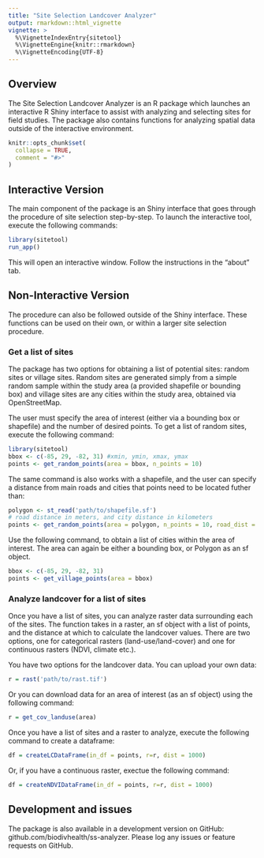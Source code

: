 ```yaml
---
title: "Site Selection Landcover Analyzer"
output: rmarkdown::html_vignette
vignette: >
  %\VignetteIndexEntry{sitetool}
  %\VignetteEngine{knitr::rmarkdown}
  %\VignetteEncoding{UTF-8}
---
```



## Overview
The Site Selection Landcover Analyzer is an R package which launches an interactive R Shiny interface to assist with analyzing and selecting sites for field studies. The package also contains functions for analyzing spatial data outside of the interactive environment. 


```r
knitr::opts_chunk$set(
  collapse = TRUE,
  comment = "#>"
)
```

## Interactive Version

The main component of the package is an Shiny interface that goes through the procedure of site selection step-by-step. To launch the interactive tool, execute the following commands:

```r
library(sitetool)
run_app()
```

This will open an interactive window. Follow the instructions in the "about" tab.

## Non-Interactive Version

The procedure can also be followed outside of the Shiny interface. These functions can be used on their own, or within a larger site selection procedure. 

### Get a list of sites

The package has two options for obtaining a list of potential sites: random sites or village sites. Random sites are generated simply from a simple random sample within the study area (a provided shapefile or bounding box) and village sites are any cities within the study area, obtained via OpenStreetMap.

The user must specify the area of interest (either via a bounding box or shapefile) and the number of desired points. To get a list of random sites, execute the following command:

```r
library(sitetool)
bbox <- c(-85, 29, -82, 31) #xmin, ymin, xmax, ymax
points <- get_random_points(area = bbox, n_points = 10)
```

The same command is also works with a shapefile, and the user can specify a distance from main roads and cities that points need to be located futher than:

```r
polygon <- st_read('path/to/shapefile.sf')
# road distance in meters, and city distance in kilometers
points <- get_random_points(area = polygon, n_points = 10, road_dist = 1000, city_dist = 10) 
```

Use the following command, to obtain a list of cities within the area of interest. The area can again be either a bounding box, or Polygon as an sf object. 

```r
bbox <- c(-85, 29, -82, 31) 
points <- get_village_points(area = bbox)
```


### Analyze landcover for a list of sites

Once you have a list of sites, you can analyze raster data surrounding each of the sites. The function takes in a raster, an sf object with a list of points, and the distance at which to calculate the landcover values. There are two options, one for categorical rasters (land-use/land-cover) and one for continuous rasters (NDVI, climate etc.).

You have two options for the landcover data. You can upload your own data:

```r
r = rast('path/to/rast.tif')
```

Or you can download data for an area of interest (as an sf object) using the following command: 

```r
r = get_cov_landuse(area)
```

Once you have a list of sites and a raster to analyze, execute the following command to create a dataframe:

```r
df = createLCDataFrame(in_df = points, r=r, dist = 1000)
```

Or, if you have a continuous raster, exectue the following command:

```r
df = createNDVIDataFrame(in_df = points, r=r, dist = 1000)
```



## Development and issues
The \textit{sitetool} package is also available in a development version on GitHub: github.com/biodivhealth/ss-analyzer. Please log any issues or feature requests on GitHub. 
